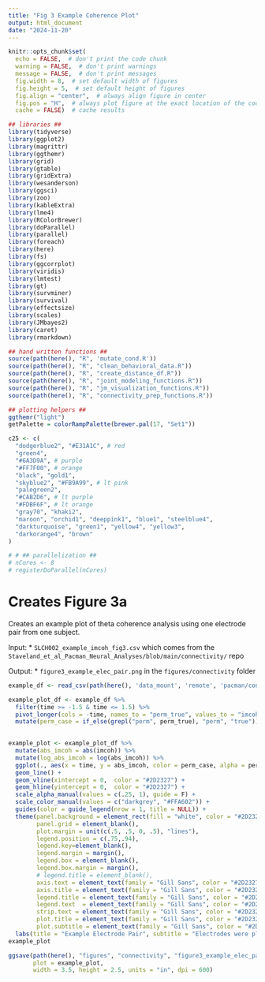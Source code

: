 ```yaml
---
title: "Fig 3 Example Coherence Plot"
output: html_document
date: "2024-11-20"
---
```


```r
knitr::opts_chunk$set(
  echo = FALSE,  # don't print the code chunk
  warning = FALSE,  # don't print warnings
  message = FALSE,  # don't print messages
  fig.width = 8,  # set default width of figures
  fig.height = 5,  # set default height of figures
  fig.align = "center",  # always align figure in center
  fig.pos = "H",  # always plot figure at the exact location of the code chunk
  cache = FALSE)  # cache results

## libraries ##
library(tidyverse)
library(ggplot2)
library(magrittr)
library(ggthemr)
library(grid)
library(gtable)
library(gridExtra)
library(wesanderson)
library(ggsci)
library(zoo)
library(kableExtra)
library(lme4)
library(RColorBrewer)
library(doParallel)
library(parallel)
library(foreach)
library(here)
library(fs)
library(ggcorrplot)
library(viridis)
library(lmtest)
library(gt)
library(survminer)
library(survival)
library(effectsize)
library(scales)
library(JMbayes2)
library(caret)
library(rmarkdown)

## hand written functions ##
source(path(here(), "R", 'mutate_cond.R'))
source(path(here(), "R", "clean_behavioral_data.R"))
source(path(here(), "R", "create_distance_df.R"))
source(path(here(), "R", "joint_modeling_functions.R"))
source(path(here(), "R", "jm_visualization_functions.R"))
source(path(here(), "R", "connectivity_prep_functions.R"))

## plotting helpers ##
ggthemr("light")
getPalette = colorRampPalette(brewer.pal(17, "Set1"))

c25 <- c(
  "dodgerblue2", "#E31A1C", # red
  "green4",
  "#6A3D9A", # purple
  "#FF7F00", # orange
  "black", "gold1",
  "skyblue2", "#FB9A99", # lt pink
  "palegreen2",
  "#CAB2D6", # lt purple
  "#FDBF6F", # lt orange
  "gray70", "khaki2",
  "maroon", "orchid1", "deeppink1", "blue1", "steelblue4",
  "darkturquoise", "green1", "yellow4", "yellow3",
  "darkorange4", "brown"
)

# # ## parallelization ##
# nCores <- 8
# registerDoParallel(nCores)


```

# Creates Figure 3a 

Creates an example plot of theta coherence analysis using one electrode pair from one subject. 

Input:
* `SLCH002_example_imcoh_fig3.csv` which comes from the `Staveland_et_al_Pacman_Neural_Analyses/blob/main/connectivity/` repo

Output:
* `figure3_example_elec_pair.png` in the `figures/connectivity` folder

```r

example_df <- read_csv(path(here(), 'data_mount', 'remote', 'pacman/connectivity/ieeg/imcoh_ppc_pli/SLCH002_example_imcoh_fig3.csv'))

```

```r

example_plot_df <- example_df %>%
  filter(time >= -1.5 & time <= 1.5) %>%
  pivot_longer(cols = -time, names_to = "perm_true", values_to = "imcoh") %>%
  mutate(perm_case = if_else(grepl("perm", perm_true), "perm", "true"))
  

```


```r


example_plot <- example_plot_df %>%
  mutate(abs_imcoh = abs(imcoh)) %>%
  mutate(log_abs_imcoh = log(abs_imcoh)) %>%
  ggplot(., aes(x = time, y = abs_imcoh, color = perm_case, alpha = perm_case, group = perm_true)) +
  geom_line() +
  geom_vline(xintercept = 0,  color = "#2D2327") +
  geom_hline(yintercept = 0,  color = "#2D2327") +
  scale_alpha_manual(values = c(.25, 1), guide = F) +
  scale_color_manual(values = c("darkgrey", "#FFA602")) +
  guides(color = guide_legend(nrow = 1, title = NULL)) +
  theme(panel.background = element_rect(fill = "white", color = "#2D2327"), 
        panel.grid = element_blank(),
        plot.margin = unit(c(.5, .5, 0, .5), "lines"),
        legend.position = c(.75,.94),
        legend.key=element_blank(),
        legend.margin = margin(),
        legend.box = element_blank(),
        legend.box.margin = margin(),
        # legend.title = element_blank(),
        axis.text = element_text(family = "Gill Sans", color = "#2D2327", size = 7),
        axis.title = element_text(family = "Gill Sans", color = "#2D2327", size = 7.5),
        legend.title = element_text(family = "Gill Sans", color = "#2D2327", size = 7),
        legend.text  = element_text(family = "Gill Sans", color = "#2D2327", size = 7),
        strip.text = element_text(family = "Gill Sans", color = "#2D2327", size = 7),
        plot.title = element_text(family = "Gill Sans", color = "#2D2327", size = 8, hjust = 0.5, margin = margin(b = 5)),
        plot.subtitle = element_text(family = "Gill Sans", color = "#2D2327", size = 7, margin = margin(b = 0)))  +
  labs(title = "Example Electrode Pair", subtitle = "Electrodes were placed in Hippocampus & Amygdala", x = "Time (s)", y = "Absolute Value of Imaginary Coherence") 
example_plot

ggsave(path(here(), "figures", "connectivity", "figure3_example_elec_pair.png"), 
       plot = example_plot, 
       width = 3.5, height = 2.5, units = "in", dpi = 600)

```





